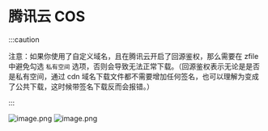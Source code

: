 # 腾讯云 COS


:::caution

注意：如果你使用了自定义域名，且在腾讯云开启了回源鉴权，那么需要在 zfile 中避免勾选 `私有空间` 选项，否则会导致无法正常下载。（回源鉴权表示无论是是否是私有空间，通过 cdn 域名下载文件都不需要增加任何签名，也可以理解为变成了公共下载，这时候带签名下载反而会报错。）

:::

![image.png](./img/tencent-01.png)
![image.png](./img/tencent-02.png)
